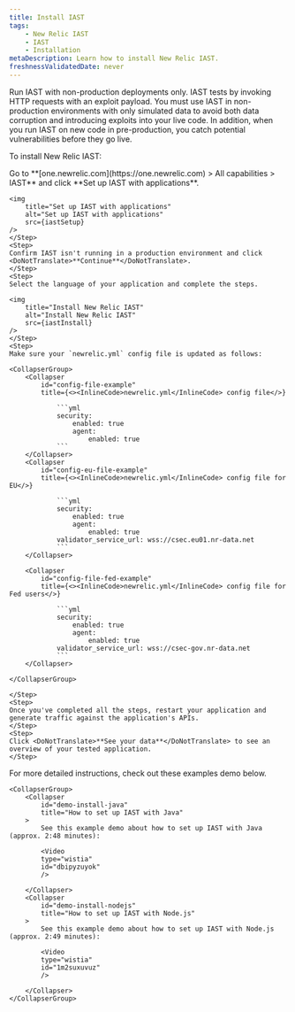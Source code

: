 ```yaml
---
title: Install IAST
tags:
    - New Relic IAST
    - IAST
    - Installation
metaDescription: Learn how to install New Relic IAST.
freshnessValidatedDate: never
---
```




<Callout variant="important">
    Run IAST with non-production deployments only. IAST tests by invoking HTTP requests with an exploit payload. You must use IAST in non-production environments with only simulated data to avoid both data corruption and introducing exploits into your live code. In addition, when you run IAST on new code in pre-production, you catch potential vulnerabilities before they go live.

</Callout>

To install New Relic IAST:

<Steps>
    <Step>
    Go to <DoNotTranslate>**[one.newrelic.com](https://one.newrelic.com) > All capabilities > IAST**</DoNotTranslate> and click <DoNotTranslate>**Set up IAST with applications**</DoNotTranslate>.

    <img
        title="Set up IAST with applications"
        alt="Set up IAST with applications"
        src={iastSetup}
    />    
    </Step>
    <Step>
    Confirm IAST isn't running in a production environment and click <DoNotTranslate>**Continue**</DoNotTranslate>.    
    </Step>
    <Step>
    Select the language of your application and complete the steps.

    <img
        title="Install New Relic IAST"
        alt="Install New Relic IAST"
        src={iastInstall}
    />    
    </Step>
    <Step>
    Make sure your `newrelic.yml` config file is updated as follows:

    <CollapserGroup>
        <Collapser
            id="config-file-example"
            title={<><InlineCode>newrelic.yml</InlineCode> config file</>}
>
                ```yml
                security:
                    enabled: true
                    agent:
                        enabled: true
                ```
        </Collapser>
        <Collapser
            id="config-eu-file-example"
            title={<><InlineCode>newrelic.yml</InlineCode> config file for EU</>}
>
                ```yml
                security:
                    enabled: true
                    agent:
                        enabled: true
                validator_service_url: wss://csec.eu01.nr-data.net
                ```
        </Collapser>

        <Collapser
            id="config-file-fed-example"
            title={<><InlineCode>newrelic.yml</InlineCode> config file for Fed users</>}
>
                ```yml
                security:
                    enabled: true
                    agent:
                        enabled: true
                validator_service_url: wss://csec-gov.nr-data.net
                ```
        </Collapser>

    </CollapserGroup>

    </Step>
    <Step>
    Once you've completed all the steps, restart your application and generate traffic against the application's APIs.   
    </Step>
    <Step>
    Click <DoNotTranslate>**See your data**</DoNotTranslate> to see an overview of your tested application.    
    </Step>
</Steps>

For more detailed instructions, check out these examples demo below.

    <CollapserGroup>
        <Collapser
            id="demo-install-java"
            title="How to set up IAST with Java"
        >
            See this example demo about how to set up IAST with Java (approx. 2:48 minutes):

            <Video
            type="wistia"
            id="dbipyzuyok"
            />

        </Collapser>
        <Collapser
            id="demo-install-nodejs"
            title="How to set up IAST with Node.js"
        >
            See this example demo about how to set up IAST with Node.js (approx. 2:49 minutes):

            <Video
            type="wistia"
            id="1m2suxuvuz"
            />

        </Collapser>
    </CollapserGroup>
